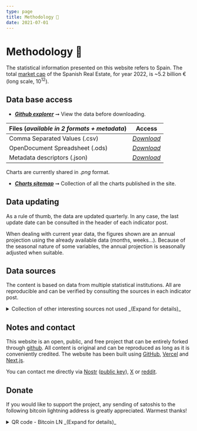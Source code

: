 ```yaml
---
type: page
title: Methodology 📓
date: 2021-07-01
---
```



# Methodology 📓

The statistical information presented on this website refers to Spain. The total [market cap](posts/marketcap) of the Spanish Real Estate, for year 2022, is ~5.2 billion € (long scale, 10<sup>12</sup>).

## Data base access

- _[**Github explorer**](https://github.com/galetaire/spahousing/blob/main/public/docs/spain_stats_csv.csv)_ ➞ View the data before downloading.

| **Files (_available in 2 formats + metadata_)** | **Access**|
| ----- | ----- |
| Comma Separated Values (.csv) | _[Download](https://github.com/galetaire/spahousing/raw/main/public/docs/spain_stats_csv.csv)_ |
| OpenDocument Spreadsheet (.ods)   | _[Download](https://github.com/galetaire/spahousing/raw/main/public/docs/spain_stats_ods.ods)_ |
| Metadata descriptors (.json) | _[Download](https://github.com/galetaire/spahousing/raw/main/public/docs/metadata.json)_ |

Charts are currently shared in _.png_ format.

- _[**Charts sitemap**](posts/sitemap)_ ➞ Collection of all the charts published in the site.

## Data updating

As a rule of thumb, the data are updated quarterly. In any case, the last update date can be consulted in the header of each indicator post.

When dealing with current year data, the figures shown are an annual projection using the already available data (months, weeks...). Because of the seasonal nature of some variables, the annual projection is seasonally adjusted when suitable.

## Data sources

The content is based on data from multiple statistical institutions. All are reproducible and can be verified by consulting the sources in each indicator post.

<details>
  <summary>Collection of other interesting sources not used _(Expand for details)_</summary>
  - Eurosystem Balance Sheet, ECB: [Link](https://www.ecb.europa.eu/pub/annual/balance/html/index.en.html)
  - Euro Area, Monetary aggregate M3, ECB: [Link](https://sdw.ecb.europa.eu/quickview.do?SERIES_KEY=117.BSI.M.U2.Y.V.M30.X.1.U2.2300.Z01.E)
  - Euro Area Indicators _Trading Economics_: [Link](https://tradingeconomics.com/euro-area/indicators)
  - Global debt database, _IMF_: [Link](https://www.imf.org/external/datamapper/datasets/GDD)
  - Housing Report, _Bank of Spain_: [Link](https://www.bde.es/f/webbde/SES/Secciones/Publicaciones/PublicacionesSeriadas/DocumentosOcasionales/20/Fich/do2013.pdf)
  - Housing in Europe, _Eurostat_: [Link](https://ec.europa.eu/eurostat/cache/digpub/housing/index.html?lang=en)
  - Local building permits, _MITMA_: [Link](https://apps.fomento.gob.es/BoletinOnline/?nivel=2&orden=10000000)
  - Mortgages stats, _Asociación Hipotecaria Española_: [Link](http://www.ahe.es/bocms/sites/ahenew/estadisticas/)
  - New housing stock, _MITMA_: [Link](https://www.mitma.gob.es/informacion-para-el-ciudadano/informacion-estadistica/vivienda-y-actuaciones-urbanas/estadisticas/stock-de-vivienda-nueva/estadisticas-sobre-stock-de-vivienda-nueva)
  - Oil prices, 70 year chart, _Macrotrends_: [Link](https://www.macrotrends.net/1369/crude-oil-price-history-chart)
  - Price of farm land, _MITMA_: [Link](https://www.mapa.gob.es/es/estadistica/temas/estadisticas-agrarias/economia/encuesta-precios-tierra/)
  - Stock Market data by Robert J. Shiller: [Link](http://www.econ.yale.edu/~shiller/data.htm)
  - Urban Atlas of Spain, _MITMA_: [Link](http://atlasau.mitma.gob.es/#bbox=-1220276,5446287,1639151,1304442&c=indicator&i=siosim.siosim012&s=2014&view=map1)
  - Land Registry statistics, _Catastro_: [Link](https://www.catastro.minhap.es/esp/estadisticas.asp?var=menuleft3)
  - Wage distribution, _INE_: [Link](https://www.ine.es/jaxiT3/Tabla.htm?t=28191)
  - Household income distribution: [Link](https://www.ine.es/dyngs/INEbase/operacion.htm?c=Estadistica_C&cid=1254736177088&menu=resultados&idp=1254735976608)

</details>

## Notes and contact

This website is an open, public, and free project that can be entirely forked through [github](https://github.com/galetaire/spahousing). All content is original and can be reproduced as long as it is conveniently credited. The website has been built using [GitHub](https://github.com/), [Vercel](https://vercel.com) and [Next.js](https://nextjs.org/).

You can contact me directly via [Nostr](https://nosta.me/npub10eheqxxs4dp3ka0jcmqj80lveadslxznvqmuucdre5pctf4mhnjsmhpuxm) ([public key](/nostrpubkey.html)), [X](https://x.com/Galetaire) or [reddit](https://www.reddit.com/r/spainhousing/).

## Donate

If you would like to support the project, any sending of satoshis to the following bitcoin lightning address is greatly appreciated. Warmest thanks!

 <details>
  <summary>QR code - Bitcoin LN _(Expand for details)_</summary>
  <Image src="/images/qrdonacions.png" alt="Reload adress" width={249} height={248} priority className="next-image"/>
</details>
